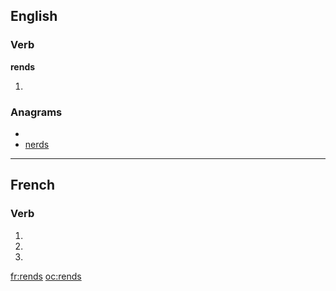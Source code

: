 ==English==

===Verb===
'''rends'''

# {{third-person singular of|[[rend]]}}

===Anagrams===
* {{alphagram|denrs}}
* [[nerds#English|nerds]]

----

==French==

===Verb===
{{fr-verb-form}}

# {{conjugation of|rendre||1|s|pres|ind|lang=fr}}
# {{conjugation of|rendre||2|s|pres|ind|lang=fr}}
# {{form of|Second-person singular [[imperative]]|rendre|lang=fr}}

[[fr:rends]]
[[oc:rends]]